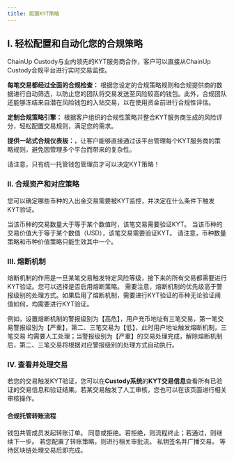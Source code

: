 ---
title: 配置KYT策略
---

## I. 轻松配置和自动化您的合规策略

ChainUp Custody与业内领先的KYT服务商合作，客户可以直接从ChainUp Custody合规平台进行实时交易监控。

**每笔交易都经过全面的合规检查：** 根据您设定的合规策略规则和合规提供商的数据进行自动筛选，以防止您的团队将交易发送至风险较高的钱包。此外，合规团队还能够冻结来自潜在风险钱包的入站交易，以在使用资金前进行合规性评估。

**定制合规策略引擎：** 根据客户组织的合规性策略并整合KYT服务商生成的风险评分，轻松配置交易规则，满足您的需求。

**提供一站式合规仪表板：**，让客户能够直接通过该平台管理每个KYT服务商的策略规则，避免因管理多个平台而带来的复杂性。

<Warning>
请注意，只有统一托管钱包管理员才可以决定KYT策略！
</Warning>

### II. 合规资产和对应策略
您可以确定哪些币种的入出金交易需要被KYT监控，并决定在什么条件下触发KYT验证。

<Accordion title="1.币种数量策略">
当该币种的交易数量大于等于某个数值时，该笔交易需要验证KYT。
</Accordion>
<Accordion title="2.币种价值策略">
当该币种的交易价值大于等于某个数值（USD），该笔交易需要验证KYT。
</Accordion>

<Warning>
请注意，币种数量策略和币种价值策略只能生效其中一个。
</Warning>


### III. 熔断机制

熔断机制的作用是一旦某笔交易触发特定风险等级，接下来的所有交易都需要进行KYT验证。您可以选择是否启用熔断策略。
<Warning>
需要注意，熔断机制的优先级高于警报级别的处理方式。如果启用了熔断机制，需要进行KYT验证的币种无论验证阈值如何，均需要进行KYT验证。
</Warning>

例如，设置熔断机制的警报级别为【高危】，用户充币地址有三笔交易，第一笔交易警报级别为【严重】，第二、三笔交易为【低】，此时用户地址触发熔断机制，三笔交易 均需要人工处理；当警报级别为【严重】的交易处理完成，解除熔断机制后，第二、三笔交易将根据对应警报级别的处理方式自动执行。

### IV.  查看并处理交易
若您的交易触发KYT验证，您可以在**Custody系统**的**KYT交易信息**查看所有已验证的交易信息和验证结果。若某交易触发了人工审核，您也可以在该页面进行相关审核操作。

#### 合规托管转账流程
<Steps>
<Step title="发起转账">
    钱包共管成员发起转账订单。
</Step>
<Step title="**KYT验证**">
    同意或拒绝。若拒绝，则流程终止；若通过，则继续下一步。
</Step>
<Step title="交易审核">
    若您配置了转账策略，则进行相关审批流。
</Step>
<Step title="交易签名">
    私钥签名并广播交易。
</Step>
<Step title="交易完成">
    等待区块链处理交易后即完成。
</Step>
</Steps>